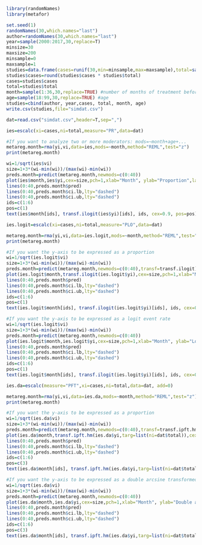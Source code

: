 ```r
library(randomNames)
library(metafor)
```
```r
set.seed(1)
randomNames(30,which.names="last")
author=randomNames(30,which.names="last")
year=sample(2000:2017,30,replace=T)
minsize=30
maxsize=200
minsample=0
maxsample=1
studies=data.frame(cases=runif(30,min=minsample,max=maxsample),total=sample(minsize:maxsize,30,replace=TRUE))
studies$cases=round(studies$cases * studies$total)
cases=studies$cases
total=studies$total
month=sample(1:36,30,replace=TRUE) #number of months of treatment before dropout
age=sample(18:99,30,replace=TRUE) #age
studies=cbind(author, year,cases, total, month, age)
write.csv(studies,file="simdat.csv")
```
```r
dat=read.csv("simdat.csv",header=T,sep=",")
```
```r
ies=escalc(xi=cases,ni=total,measure="PR",data=dat) 
```
```r
#If you want to analyze two or more moderators: mods=~month+age+...
metareg.month=rma(yi,vi,data=ies,mods=~month,method="REML",test="z")
print(metareg.month)
```
```r
wi=1/sqrt(ies$vi)
size=1+3*(wi-min(wi))/(max(wi)-min(wi))
preds.month=predict(metareg.month,newmods=c(0:40))
plot(ies$month,ies$yi,cex=size,pch=1,xlab="Month", ylab="Proportion",las=1)
lines(0:40,preds.month$pred)
lines(0:40,preds.month$ci.lb,lty="dashed")
lines(0:40,preds.month$ci.ub,lty="dashed")
ids=c(1:6)
pos=c(1)
text(ies$month[ids], transf.ilogit(ies$yi)[ids], ids, cex=0.9, pos=pos)
```
```r
ies.logit=escalc(xi=cases,ni=total,measure="PLO",data=dat)
```
```r
metareg.month=rma(yi,vi,data=ies.logit,mods=~month,method="REML",test="z")
print(metareg.month)
```
```r
#If you want the y-axis to be expressed as a proportion
wi=1/sqrt(ies.logit$vi)
size=1+3*(wi-min(wi))/(max(wi)-min(wi))
preds.month=predict(metareg.month,newmods=c(0:40),transf=transf.ilogit)
plot(ies.logit$month,transf.ilogit(ies.logit$yi),cex=size,pch=1,xlab="Month", ylab="Proportion",las=1)
lines(0:40,preds.month$pred)
lines(0:40,preds.month$ci.lb,lty="dashed")
lines(0:40,preds.month$ci.ub,lty="dashed")
ids=c(1:6)
pos=c(1)
text(ies.logit$month[ids], transf.ilogit(ies.logit$yi)[ids], ids, cex=0.9, pos=pos)
```
```r
#If you want the y-axis to be expressed as a logit event rate
wi=1/sqrt(ies.logit$vi)
size=1+3*(wi-min(wi))/(max(wi)-min(wi))
preds.month=predict(metareg.month,newmods=c(0:40))
plot(ies.logit$month,ies.logit$yi,cex=size,pch=1,xlab="Month", ylab="Logit event rate",las=1)
lines(0:40,preds.month$pred)
lines(0:40,preds.month$ci.lb,lty="dashed")
lines(0:40,preds.month$ci.ub,lty="dashed")
ids=c(1:6)
pos=c(1)
text(ies.logit$month[ids], transf.ilogit(ies.logit$yi)[ids], ids, cex=0.9, pos=pos)
```
```r
ies.da=escalc(measure="PFT",xi=cases,ni=total,data=dat, add=0)
```
```r
metareg.month=rma(yi,vi,data=ies.da,mods=~month,method="REML",test="z")
print(metareg.month)
```
```r
#If you want the y-axis to be expressed as a proportion
wi=1/sqrt(ies.da$vi)
size=1+3*(wi-min(wi))/(max(wi)-min(wi))
preds.month=predict(metareg.month,newmods=c(0:40),transf=transf.ipft.hm,targ=list(ni=dat$total))
plot(ies.da$month,transf.ipft.hm(ies.da$yi,targ=list(ni=dat$total)),cex=size,pch=1,xlab="Month", ylab="Proportion",las=1)
lines(0:40,preds.month$pred)
lines(0:40,preds.month$ci.lb,lty="dashed")
lines(0:40,preds.month$ci.ub,lty="dashed")
ids=c(1:6)
pos=c(3)
text(ies.da$month[ids], transf.ipft.hm(ies.da$yi,targ=list(ni=dat$total))[ids], ids, cex=0.9, pos=pos)
```
```r
#If you want the y-axis to be expressed as a double arcsine transformed proportion
wi=1/sqrt(ies.da$vi)
size=1+3*(wi-min(wi))/(max(wi)-min(wi))
preds.month=predict(metareg.month,newmods=c(0:40))
plot(ies.da$month,ies.da$yi,cex=size,pch=1,xlab="Month", ylab="Double arcsine transformed proportions",las=1)
lines(0:40,preds.month$pred)
lines(0:40,preds.month$ci.lb,lty="dashed")
lines(0:40,preds.month$ci.ub,lty="dashed")
ids=c(1:6)
pos=c(3)
text(ies.da$month[ids], transf.ipft.hm(ies.da$yi,targ=list(ni=dat$total))[ids], ids, cex=0.9, pos=pos)
```